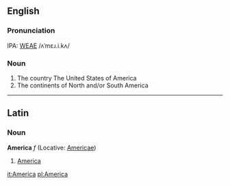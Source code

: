 ==English==
===Pronunciation===
IPA: [[WEAE]] /ʌˈmɛɹ.i.kʌ/

===Noun===
# The country The United States of America
# The continents of North and/or South America
----
==Latin==
===Noun===
'''America''' ''f'' (Locative: [[Americae]])

#[[America]]

[[it:America]]
[[pl:America]]